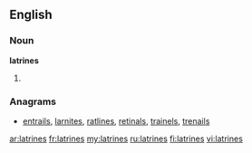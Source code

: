 ==English==

===Noun===
'''latrines'''
# {{plural of|[[latrine]]}}

===Anagrams===
* [[entrails#English|entrails]], [[larnites#English|larnites]], [[ratlines#English|ratlines]], [[retinals#English|retinals]], [[trainels#English|trainels]], [[trenails#English|trenails]]

[[ar:latrines]]
[[fr:latrines]]
[[my:latrines]]
[[ru:latrines]]
[[fi:latrines]]
[[vi:latrines]]